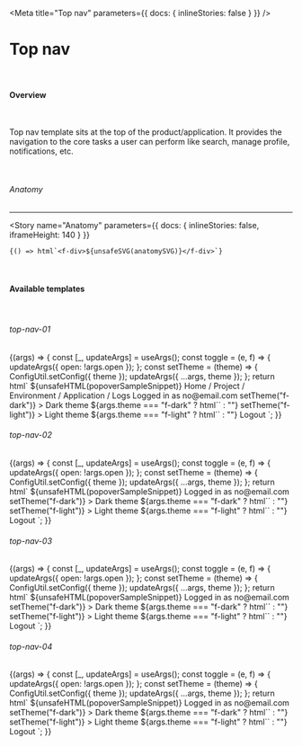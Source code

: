 
<Meta
	title="Top nav"
	parameters={{
		docs: {
			inlineStories: false
		}
	}}
/>

# Top nav

<br />

#### Overview

<br />

Top nav template sits at the top of the product/application. It provides the navigation to the core tasks a user can perform like search, manage profile, notifications, etc.

<br />

###### Anatomy

<hr />

<Story
	name="Anatomy"
	parameters={{
		docs: {
			inlineStories: false,
			iframeHeight: 140
		}
	}}
>
	{() => html`<f-div>${unsafeSVG(anatomySVG)}</f-div>`}
</Story>

<br />

#### Available templates

<br />

###### top-nav-01

<Canvas>
  <Story
    name="top-nav-01"
    args={{
      open: false,
      theme: "f-dark",
    }}
    parameters={{
      docs: {
        inlineStories: false,
        iframeHeight: 250,
      },
    }}
  >
    {(args) => {
      const [_, updateArgs] = useArgs();
      const toggle = (e, f) => {
        updateArgs({ open: !args.open });
      };
      const setTheme = (theme) => {
        ConfigUtil.setConfig({ theme });
        updateArgs({ ...args, theme });
      };
      return html`
		${unsafeHTML(popoverSampleSnippet)}
	  <f-div
        data-f-id="top-nav"
        padding="medium"
        gap="small"
        state="secondary"
        align="middle-left"
		height="hug-content"
		border="small solid default bottom"
      >
	  <!--Start : top-nav-left -->
        <f-div
          data-f-id="top-nav-left"
          width="hug-content"
          align="middle-center"
        >
          <f-icon source="p-cloudcover-dark" size="large"></f-icon>
        </f-div>
	  <!--End : top-nav-left -->
	  <!--Start : top-nav-middle -->
        <f-div data-f-id="top-nav-middle" gap="small" align="middle-left">
          <f-icon source="i-arrow-left"></f-icon>
          <f-text size="small"
            >Home / Project / Environment / Application / Logs
          </f-text>
        </f-div>
		<!--End : top-nav-middle -->
		<!--START : top-nav-right -->
        <f-div data-f-id="top-nav-right" gap="large" width="hug-content">
          <f-div width="240px">
          <f-search size="small" variant="round" placeholder="Enter search keyword"></f-search>
          </f-div>
            <f-div gap="small" width="hug-content">
            <f-icon-button
              icon="i-icon"
              variant="round"
              size="large"
              state="neutral"
              type="packed"
            ></f-icon-button>
            <f-icon-button
              icon="i-icon"
              variant="round"
              size="large"
              state="neutral"
              type="packed"
            ></f-icon-button>
            <f-icon-button
              icon="i-icon"
              variant="round"
              size="large"
              state="neutral"
              type="packed"
            ></f-icon-button>
          </f-div>
          <f-icon-button
            icon="i-user"
            size="small"
            state="neutral"
            id="profile-popover"
            @click=${toggle}
          ></f-icon-button>
          <f-popover
            size="small"
            @overlay-click=${toggle}
            .open=${args.open}
            target="#profile-popover"
          >
            <f-div direction="column" state="secondary">
              <f-div
                padding="medium"
                gap="small"
                border="small solid default bottom"
              >
                <f-pictogram source="i-user" variant="circle"></f-pictogram>
                <f-div direction="column">
                  <f-text size="x-small" state="secondary">Logged in as</f-text>
                  <f-text>no@email.com</f-text>
                </f-div>
                <f-div align="top-right">
                  <f-icon source="i-edit" state="secondary"></f-icon>
                </f-div>
              </f-div>
              <f-div
                padding="medium"
                gap="small"
                clickable
                state="default"
                .selected=${args.theme === "f-dark" ? "background" : "none"}
                @click=${() => setTheme("f-dark")}
              >
                <f-text>Dark theme</f-text>
                ${args.theme === "f-dark"
                  ? html`<f-icon source="i-tick" state="success"></f-icon>`
                  : ""}
              </f-div>
              <f-div
                padding="medium"
                gap="small"
                border="small solid default bottom"
                clickable
                .selected=${args.theme === "f-light" ? "background" : "none"}
                @click=${() => setTheme("f-light")}
              >
                <f-text>Light theme</f-text>
                ${args.theme === "f-light"
                  ? html`<f-icon source="i-tick" state="success"></f-icon>`
                  : ""}
              </f-div>
              <f-div padding="medium" gap="small" clickable>
                <f-text>Logout</f-text>
              </f-div>
            </f-div>
          </f-popover>
        </f-div>
		<!--END : top-nav-right -->
      </f-div>`;
    }}
  </Story>
</Canvas>

###### top-nav-02

<Canvas>
  <Story
    name="top-nav-02"
    args={{
      open: false,
      theme: "f-dark",
    }}
    parameters={{
      docs: {
        inlineStories: false,
        iframeHeight: 250,
      },
    }}
  >
    {(args) => {
      const [_, updateArgs] = useArgs();
      const toggle = (e, f) => {
        updateArgs({ open: !args.open });
      };
      const setTheme = (theme) => {
        ConfigUtil.setConfig({ theme });
        updateArgs({ ...args, theme });
      };
      return html`
	  ${unsafeHTML(popoverSampleSnippet)}
	  <f-div
        data-f-id="top-nav"
        padding="medium"
        gap="small"
        state="secondary"
        align="middle-left"
		height="hug-content"
		border="small solid default bottom"
      >
	  <!--Start : top-nav-left -->
        <f-div
          data-f-id="top-nav-left"
          width="hug-content"
          align="middle-center"
        >
          <f-icon source="p-cloudcover-dark" size="large"></f-icon>
        </f-div>
       <!--End : top-nav-left -->
		 <!--Start : top-nav-middle -->
        <f-div data-f-id="top-nav-middle" gap="small" align="middle-left" >
          <f-div width="240px">
          <f-search size="small" variant="round" placeholder="Enter search keyword"></f-search>
          </f-div>
          <f-div width="hug-content" gap="small">
            <f-button
              size="small"
              label="label"
              category="transparent"
              state="neutral"
            ></f-button>
            <f-button
              size="small"
              label="label"
              category="transparent"
              state="neutral"
            ></f-button>
            <f-button
              size="small"
              label="label"
              category="transparent"
              state="neutral"
            ></f-button>
            <f-button
              size="small"
              label="label"
              category="transparent"
              state="neutral"
            ></f-button>
          </f-div>
        </f-div>
         <!--End : top-nav-middle -->
		 <!--Start : top-nav-right -->
        <f-div data-f-id="top-nav-right" gap="large" width="hug-content">
          <f-div gap="small" width="hug-content">
            <f-icon-button
              icon="i-icon"
              variant="round"
              size="large"
              state="neutral"
              type="packed"
            ></f-icon-button>
            <f-icon-button
              icon="i-icon"
              variant="round"
              size="large"
              state="neutral"
              type="packed"
            ></f-icon-button>
            <f-icon-button
              icon="i-icon"
              variant="round"
              size="large"
              state="neutral"
              type="packed"
            ></f-icon-button>
          </f-div>
          <f-icon-button
            icon="i-user"
            size="small"
            state="neutral"
            id="profile-popover"
            @click=${toggle}
          ></f-icon-button>
          <f-popover
            size="small"
            @overlay-click=${toggle}
            .open=${args.open}
            target="#profile-popover"
          >
            <f-div direction="column" state="secondary">
              <f-div
                padding="medium"
                gap="small"
                border="small solid default bottom"
              >
                <f-pictogram source="i-user" variant="circle"></f-pictogram>
                <f-div direction="column">
                  <f-text size="x-small" state="secondary">Logged in as</f-text>
                  <f-text>no@email.com</f-text>
                </f-div>
                <f-div align="top-right">
                  <f-icon source="i-edit" state="secondary"></f-icon>
                </f-div>
              </f-div>
              <f-div
                padding="medium"
                gap="small"
                clickable
                state="default"
                .selected=${args.theme === "f-dark" ? "background" : "none"}
                @click=${() => setTheme("f-dark")}
              >
                <f-text>Dark theme</f-text>
                ${args.theme === "f-dark"
                  ? html`<f-icon source="i-tick" state="success"></f-icon>`
                  : ""}
              </f-div>
              <f-div
                padding="medium"
                gap="small"
                border="small solid default bottom"
                clickable
                .selected=${args.theme === "f-light" ? "background" : "none"}
                @click=${() => setTheme("f-light")}
              >
                <f-text>Light theme</f-text>
                ${args.theme === "f-light"
                  ? html`<f-icon source="i-tick" state="success"></f-icon>`
                  : ""}
              </f-div>
              <f-div padding="medium" gap="small" clickable>
                <f-text>Logout</f-text>
              </f-div>
            </f-div>
          </f-popover>
        </f-div>
         <!--Start : top-nav-right -->
      </f-div>`;
    }}
  </Story>
</Canvas>

###### top-nav-03

<Canvas>
  <Story
    name="top-nav-03"
    args={{
      open: false,
      theme: "f-dark",
    }}
    parameters={{
      docs: {
        inlineStories: false,
        iframeHeight: 250,
      },
    }}
  >
    {(args) => {
      const [_, updateArgs] = useArgs();
      const toggle = (e, f) => {
        updateArgs({ open: !args.open });
      };
      const setTheme = (theme) => {
        ConfigUtil.setConfig({ theme });
        updateArgs({ ...args, theme });
      };
      return html`
	  ${unsafeHTML(popoverSampleSnippet)}
	  <f-div
        data-f-id="top-nav"
        padding="medium"
        gap="small"
        state="secondary"
        align="middle-left"
		height="hug-content"
		border="small solid default bottom"
      >
	   <!--Start : top-nav-left -->
        <f-div
          data-f-id="top-nav-left"
          width="hug-content"
          align="middle-center"
        >
          <f-icon source="p-cloudcover-dark" size="large"></f-icon>
        </f-div>
         <!--End : top-nav-left -->
		 <!--Start : top-nav-middle -->
        <f-div data-f-id="top-nav-middle" gap="small" align="middle-left">
          <f-div width="320px">
          <f-search size="small" variant="round" placeholder="Enter search keyword"></f-search>
          </f-div>
        </f-div>
         <!--End : top-nav-middle -->
		 <!--Start : top-nav-right -->
        <f-div data-f-id="top-nav-right" gap="large" width="hug-content">
          <f-div gap="small" width="hug-content">
            <f-button size="small" label="label" variant="curved"></f-button>
            <f-button
              size="small"
              label="label"
              variant="curved"
              state="neutral"
            ></f-button>
          </f-div>
          <f-div gap="small" width="hug-content">
            <f-icon-button
              icon="i-icon"
              variant="round"
              size="large"
              state="neutral"
              type="packed"
            ></f-icon-button>
            <f-icon-button
              icon="i-icon"
              variant="round"
              size="large"
              state="neutral"
              type="packed"
            ></f-icon-button>
            <f-icon-button
              icon="i-icon"
              variant="round"
              size="large"
              state="neutral"
              type="packed"
            ></f-icon-button>
          </f-div>
          <f-icon-button
            icon="i-user"
            size="small"
            state="neutral"
            id="profile-popover"
            @click=${toggle}
          ></f-icon-button>
          <f-popover
            size="small"
            @overlay-click=${toggle}
            .open=${args.open}
            target="#profile-popover"
          >
            <f-div direction="column" state="secondary">
              <f-div
                padding="medium"
                gap="small"
                border="small solid default bottom"
              >
                <f-pictogram source="i-user" variant="circle"></f-pictogram>
                <f-div direction="column">
                  <f-text size="x-small" state="secondary">Logged in as</f-text>
                  <f-text>no@email.com</f-text>
                </f-div>
                <f-div align="top-right">
                  <f-icon source="i-edit" state="secondary"></f-icon>
                </f-div>
              </f-div>
              <f-div
                padding="medium"
                gap="small"
                clickable
                state="default"
                .selected=${args.theme === "f-dark" ? "background" : "none"}
                @click=${() => setTheme("f-dark")}
              >
                <f-text>Dark theme</f-text>
                ${args.theme === "f-dark"
                  ? html`<f-icon source="i-tick" state="success"></f-icon>`
                  : ""}
              </f-div>
              <f-div
                padding="medium"
                gap="small"
                border="small solid default bottom"
                clickable
                .selected=${args.theme === "f-light" ? "background" : "none"}
                @click=${() => setTheme("f-light")}
              >
                <f-text>Light theme</f-text>
                ${args.theme === "f-light"
                  ? html`<f-icon source="i-tick" state="success"></f-icon>`
                  : ""}
              </f-div>
              <f-div padding="medium" gap="small" clickable>
                <f-text>Logout</f-text>
              </f-div>
            </f-div>
          </f-popover>
        </f-div>
         <!--End : top-nav-right -->
      </f-div>`;
    }}
  </Story>
</Canvas>

###### top-nav-04

<Canvas>
  <Story
    name="top-nav-04"
    args={{
      open: false,
      theme: "f-dark",
    }}
    parameters={{
      docs: {
        inlineStories: false,
        iframeHeight: 250,
      },
    }}
  >
    {(args) => {
      const [_, updateArgs] = useArgs();
      const toggle = (e, f) => {
        updateArgs({ open: !args.open });
      };
      const setTheme = (theme) => {
        ConfigUtil.setConfig({ theme });
        updateArgs({ ...args, theme });
      };
      return html`
	  ${unsafeHTML(popoverSampleSnippet)}
	  <f-div
        data-f-id="top-nav"
        padding="medium"
        gap="small"
        state="secondary"
        align="middle-left"
		height="hug-content"
		border="small solid default bottom"
      >
	   <!--Start : top-nav-left -->
        <f-div
          width="hug-content"
          align="middle-center"
          data-f-id="top-nav-left"
        >
          <f-icon source="p-cloudcover-dark" size="large"></f-icon>
        </f-div>
         <!--End : top-nav-left -->
		 <!--Start : top-nav-middle -->
        <f-div data-f-id="top-nav-middle" gap="small" align="middle-left">
          <f-div width="hug-content" gap="small">
            <f-button
              size="small"
              label="label"
              category="transparent"
              state="neutral"
            ></f-button>
            <f-button
              size="small"
              label="label"
              category="transparent"
              state="neutral"
            ></f-button>
            <f-button
              size="small"
              label="label"
              category="transparent"
              state="neutral"
            ></f-button>
            <f-button
              size="small"
              label="label"
              category="transparent"
              state="neutral"
            ></f-button>
          </f-div>
        </f-div>
         <!--End : top-nav-middle -->
		 <!--Start : top-nav-right -->
        <f-div data-f-id="top-nav-right" gap="large" width="hug-content">
            <f-div width="240px">
          <f-search size="small" variant="round" placeholder="Enter search keyword"></f-search>
          </f-div>
          <f-div gap="small" width="hug-content">
            <f-icon-button
              icon="i-icon"
              variant="round"
              size="large"
              state="neutral"
              type="packed"
            ></f-icon-button>
            <f-icon-button
              icon="i-icon"
              variant="round"
              size="large"
              state="neutral"
              type="packed"
            ></f-icon-button>
            <f-icon-button
              icon="i-icon"
              variant="round"
              size="large"
              state="neutral"
              type="packed"
            ></f-icon-button>
          </f-div>
          <f-icon-button
            icon="i-user"
            size="small"
            state="neutral"
            id="profile-popover"
            @click=${toggle}
          ></f-icon-button>
          <f-popover
            size="small"
            @overlay-click=${toggle}
            .open=${args.open}
            target="#profile-popover"
          >
            <f-div direction="column" state="secondary">
              <f-div
                padding="medium"
                gap="small"
                border="small solid default bottom"
              >
                <f-pictogram source="i-user" variant="circle"></f-pictogram>
                <f-div direction="column">
                  <f-text size="x-small" state="secondary">Logged in as</f-text>
                  <f-text>no@email.com</f-text>
                </f-div>
                <f-div align="top-right">
                  <f-icon source="i-edit" state="secondary"></f-icon>
                </f-div>
              </f-div>
              <f-div
                padding="medium"
                gap="small"
                clickable
                state="default"
                .selected=${args.theme === "f-dark" ? "background" : "none"}
                @click=${() => setTheme("f-dark")}
              >
                <f-text>Dark theme</f-text>
                ${args.theme === "f-dark"
                  ? html`<f-icon source="i-tick" state="success"></f-icon>`
                  : ""}
              </f-div>
              <f-div
                padding="medium"
                gap="small"
                border="small solid default bottom"
                clickable
                .selected=${args.theme === "f-light" ? "background" : "none"}
                @click=${() => setTheme("f-light")}
              >
                <f-text>Light theme</f-text>
                ${args.theme === "f-light"
                  ? html`<f-icon source="i-tick" state="success"></f-icon>`
                  : ""}
              </f-div>
              <f-div padding="medium" gap="small" clickable>
                <f-text>Logout</f-text>
              </f-div>
            </f-div>
          </f-popover>
        </f-div>
        <!--End : top-nav-right -->
      </f-div>`;
    }}
  </Story>
</Canvas>
